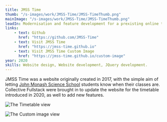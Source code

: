 ```yaml
---
title: JMSS Time
thumb: "/s-images/work/JMSS-Time/JMSS-TimeThumb.png"
mainImage: "/s-images/work/JMSS-Time/JMSS-TimeThumb.png"
leadIn: Modernisation and feature development for a prexisting online timetable.
links:
    - text: Github
      href: "https://github.com/JMSS-Time"
    - text: Visit JMSS Time
      href: "https://jmss-time.github.io"
    - text: Visit JMSS Time Custom Image
      href: "https://jmss-time.github.io/custom-image"
year: 2020
skills: Website design, Website development, JQuery development.
---
```




JMSS Time was a website originally created in 2017, with the simple aim of letting [John Monash Science School](https://jmss.vic.edu.au) students know when their classes are. Collective Fullstack were brought in to update the website for the timetable introduced in 2020, as well to add new features. 


<Images>

![The Timetable view](/s-images/work/JMSS-Time/JMSS-TimeTimetable.png)

![The Custom image view](/s-images/work/JMSS-Time/JMSS-TimeCustomImage.png)

</Images>

